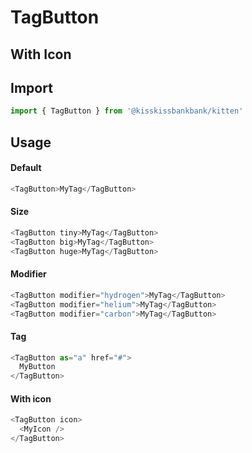 
<Meta title="Molecules/Buttons/TagButton" component={TagButton} />

# TagButton

<Canvas>
  <Story name="Example" story={stories.Default} />
</Canvas>

## With Icon

<Canvas>
  <Story name="WithIcon" story={stories.WithIcon} />
</Canvas>

## Import

```js
import { TagButton } from '@kisskissbankbank/kitten'
```

## Usage

#### Default

```js
<TagButton>MyTag</TagButton>
```

#### Size

```js
<TagButton tiny>MyTag</TagButton>
<TagButton big>MyTag</TagButton>
<TagButton huge>MyTag</TagButton>
```

#### Modifier

```js
<TagButton modifier="hydrogen">MyTag</TagButton>
<TagButton modifier="helium">MyTag</TagButton>
<TagButton modifier="carbon">MyTag</TagButton>
```

#### Tag

```js
<TagButton as="a" href="#">
  MyButton
</TagButton>
```

#### With icon

```js
<TagButton icon>
  <MyIcon />
</TagButton>
```
